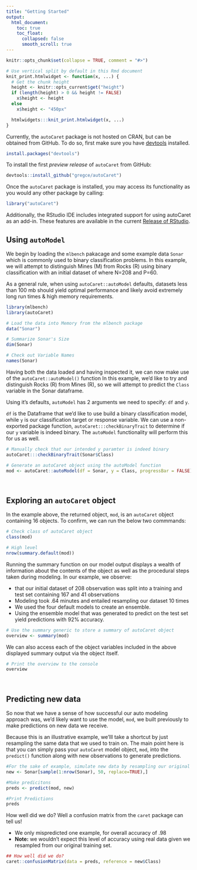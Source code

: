 ```yaml
---
title: "Getting Started"
output:
  html_document:
    toc: true
    toc_float:
      collapsed: false
      smooth_scroll: true
---
```


```r

knitr::opts_chunk$set(collapse = TRUE, comment = "#>")

# Use vertical split by default in this Rmd document
knit_print.htmlwidget <- function(x, ...) {
  # Get the chunk height
  height <- knitr::opts_current$get("height")
  if (length(height) > 0 && height != FALSE)
    x$height <- height
  else
    x$height <- "450px"

  htmlwidgets:::knit_print.htmlwidget(x, ...)
}
```


Currently, the `autoCaret` package is not hosted on CRAN, but can be obtained from GitHub. To do so, first make sure you have [devtools](https://cran.r-project.org/web/packages/devtools/index.html) installed.

``` r
install.packages("devtools")
```

To install the first _preview release_ of `autoCaret` from GitHub:

```r
devtools::install_github("gregce/autoCaret")
```

Once the `autoCaret` package is installed, you may access its functionality as you would any other package by calling:

``` r
library("autoCaret")
```

Additionally, the RStudio IDE includes integrated support for using autoCaret as an add-in. These features are available in the current [Release of RStudio](https://www.rstudio.com/products/rstudio/download/).

## Using `autoModel`

We begin by loading the `mlbench` pakacage and some example data `Sonar` which is commonly used to binary classification problems. In this example, we will attempt to distinguish Mines (M) from Rocks (R) using binary classification with an initial dataset of where N=208 and P=60.  

As a general rule, when using `autoCaret::autoModel` defaults, datasets less than 100 mb should yield optimal performance and likely avoid extremely long run times & high memory requirements. 

```r
library(mlbench)
library(autoCaret)

# Load the data into Memory from the mlbench package
data("Sonar")

# Summarize Sonar's Size
dim(Sonar)

# Check out Variable Names
names(Sonar)
```


Having both the data loaded and having inspected it, we can now make use of the `autoCaret::autoModel()` function In this example, we'd like to try and distinguish Rocks (R) from Mines (R), so we will attempt to predict the `Class` variable in the Sonar dataframe.

Using it's defaults, `autoModel` has 2 arguments we need to specify: `df` and `y`.

`df` is the Dataframe that we'd like to use build a binary classification model, while `y` is our classification target or response variable. We can use a non-exported package function, `autoCaret:::checkBinaryTrait` to determine if our `y` variable is indeed binary. The `autoModel` functionality will perform this for us as well.


```r
# Manually check that our intended y paramter is indeed binary
autoCaret:::checkBinaryTrait(Sonar$Class)

# Generate an autoCaret object using the autoModel function
mod <- autoCaret::autoModel(df = Sonar, y = Class, progressBar = FALSE)
```

<br> 

## Exploring an `autoCaret` object

In the example above, the returned object, `mod`, is an `autoCaret` object containing 16 objects. To confirm, we can run the below two commmands:

```r
# Check class of autoCaret object
class(mod)

# High level 
nrow(summary.default(mod))
```

Running the summary function on our model output displays a wealth of information about the contents of the object as well as the procedural steps taken during modeling. In our example, we observe:

 - that our initial dataset of 208 observation was split into a training and test set containing 167 and 41 observations 
 - Modeling took .64 minutes and entailed resampling our dataset 10 times 
 - We used the four default models to create an ensemble.
 - Using the ensemble model that was generated to predict on the test set yield predictions with 92% accuracy. 

```r
# Use the summary generic to store a summary of autoCaret object
overview <- summary(mod)
```

We can also access each of the object variables included in the above displayed summary output via the object itself.

```r
# Print the overview to the console
overview
```

<br>

## Predicting new data

So now that we have a sense of how successful our auto modeling approach was, we'd likely want to use the model, `mod`, we built previously to make predictions on new data we receive. 

Because this is an illustrative example, we'lll take a shortcut by just resampling the same data that we used to train on. The main point here is that you can simply pass your `autoCaret` model object, `mod`, into the `predict()` function along with new observations to generate predictions. 

```r

#For the sake of example, simulate new data by resampling our original data frame
new <- Sonar[sample(1:nrow(Sonar), 50, replace=TRUE),]

#Make predicitons 
preds <- predict(mod, new)

#Print Predictions 
preds
```

How well did we do? Well a confusion matrix from the `caret` package can tell us!

- We only mispredicted one example, for overall accuracy of .98
- **Note:** we wouldn't expect this level of accuracy using real data given we resampled from our original training set. 

```r
## How well did we do?
caret::confusionMatrix(data = preds, reference = new$Class)
```

